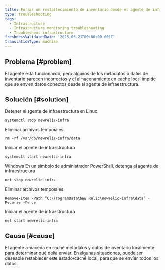 ```yaml
---
title: Forzar un restablecimiento de inventario desde el agente de infraestructura
type: troubleshooting
tags:
  - Infrastructure
  - Infrastructure monitoring troubleshooting
  - Troubleshoot infrastructure
freshnessValidatedDate: '2025-05-21T00:00:00.000Z'
translationType: machine
---
```


## Problema [#problem]

El agente está funcionando, pero algunos de los metadatos o datos de inventario parecen incorrectos y el almacenamiento en caché local impide que se envíen datos correctos desde el agente de infraestructura.

## Solución [#solution]

Detener el agente de infraestructura en Linux

```
systemctl stop newrelic-infra
```

Eliminar archivos temporales

```
rm -rf /var/db/newrelic-infra/data
```

Iniciar el agente de infraestructura

```
systemctl start newrelic-infra
```

Windows En un símbolo de administrador PowerShell, detenga el agente de infraestructura

```
net stop newrelic-infra
```

Eliminar archivos temporales

```
Remove-Item -Path “C:\ProgramData\New Relic\newrelic-infra\data” -Recurse -Force
```

Iniciar el agente de infraestructura

```
net start newrelic-infra
```

## Causa [#cause]

El agente almacena en caché metadatos y datos de inventario localmente para determinar qué delta enviar. En algunas situaciones, puede ser deseable restablecer este estado/caché local, para que se envíen todos los datos.